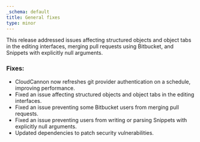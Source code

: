 ```yaml
---
_schema: default
title: General fixes
type: minor
---
```

This release addressed issues affecting structured objects and object tabs in the editing interfaces, merging pull requests using Bitbucket, and Snippets with explicitly null arguments.

### Fixes:

* CloudCannon now refreshes git provider authentication on a schedule, improving performance.
* Fixed an issue affecting structured objects and object tabs in the editing interfaces.
* Fixed an issue preventing some Bitbucket users from merging pull requests.
* Fixed an issue preventing users from writing or parsing Snippets with explicitly null arguments.
* Updated dependencies to patch security vulnerabilities.